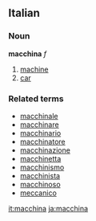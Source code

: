 ==Italian==
===Noun===
'''macchina''' ''f''

# [[machine]]
# [[car]]

===Related terms===
*[[macchinale]]
*[[macchinare]]
*[[macchinario]]
*[[macchinatore]]
*[[macchinazione]]
*[[macchinetta]]
*[[macchinismo]]
*[[macchinista]]
*[[macchinoso]]
*[[meccanico]]

[[it:macchina]]
[[ja:macchina]]